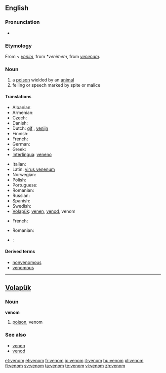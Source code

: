 {{wikipedia|dab=venom (disambiguation)|Venom}}
==English==

===Pronunciation===
* {{audio|en-us-venom.ogg|Audio (US)}}

===Etymology===
From {{etyl|xno}} < {{etyl|fro}} ''[[venim]]'', from {{VL.}} ''*venimem'', from {{etyl|la}} ''[[venenum]]''.

===Noun===
{{wikipedia}}
{{en-noun}}

# a [[poison]] wielded by an [[animal]]
# felling or speech marked by spite or malice

====Translations====
{{trans-top|poison}}
* Albanian: {{t-|sq|helm|xs=Albanian}}
* Armenian: {{t|hy|թույն|sc=Armn|tr=t'uyn}}
* Czech: {{t+|cs|jed|m}}
* Danish: {{t-|da|gift|m}}
* Dutch: [[gif]] {{n}}, [[venijn]] {{n}}
* Finnish: {{t+|fi|myrkky}}
* French: {{t+|fr|venin|m}}
* German: {{t+|de|Gift}}
* Greek: {{t+|el|δηλητήριο|n|sc=Grek}}
* [[Interlingua]]: [[veneno]]
{{trans-mid}}
* Italian: {{t+|it|veleno}}
* Latin: [[virus venenum]]
* Norwegian: {{t+|no|gift|m}}
* Polish: {{t+|pl|jad|m}}
* Portuguese: {{t+|pt|veneno|m}}
* Romanian: {{t-|ro|venin|n}}
* Russian: {{t+|ru|яд|sc=Cyrl|tr=jad}}
* Spanish: {{t+|es|veneno}}
* Swedish: {{t+|sv|gift|c}}
* [[Volapük]]: [[venen]], [[venod]], venom
{{trans-bottom}}

{{trans-top|(''figurative'') malice}}
* French: {{t+|fr|venin|m}}
{{trans-mid}}
* Romanian: {{t-|ro|venin|n}}
{{trans-bottom}}

{{checktrans-top}}
* {{ttbc|Ukrainian}}: {{t|uk|отрутa|f|sc=Cyrl|xs=Ukrainian}}
{{trans-bottom}}

====Derived terms====
* [[nonvenomous]]
* [[venomous]]

----

==[[Volapük]]==

===Noun===
'''venom'''

# [[poison]], venom

===See also===
* [[venen]]
* [[venod]]

[[et:venom]]
[[el:venom]]
[[fr:venom]]
[[io:venom]]
[[it:venom]]
[[hu:venom]]
[[pl:venom]]
[[fi:venom]]
[[sv:venom]]
[[ta:venom]]
[[te:venom]]
[[vi:venom]]
[[zh:venom]]